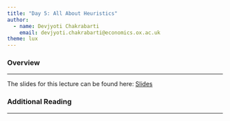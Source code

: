 ```yaml
---
title: "Day 5: All About Heuristics"
author: 
  - name: Devjyoti Chakrabarti
    email: devjyoti.chakrabarti@economics.ox.ac.uk
theme: lux      
---
```


### Overview

------------------------------------------------------------------------

The slides for this lecture can be found here: [Slides](all_about_heuristics.qmd)

### Additional Reading

------------------------------------------------------------------------
